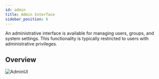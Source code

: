 ```yaml
---
id: admin
title: Admin Interface
sidebar_position: 6
---
```


An administrative interface is available for managing users, groups, and system settings. This functionality is typically restricted to users with administrative privileges.

## Overview

![AdminUI](@site/static/img/admin_ui/overview2.png)

